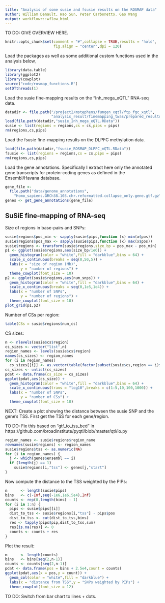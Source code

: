 ```yaml
---
title: "Analysis of some susie and fsusie results on the ROSMAP data"
author: William Denault, Hao Sun, Peter Carbonetto, Gao Wang
output: workflowr::wflow_html
---
```


TO DO: GIVE OVERVIEW HERE.

```r
knitr::opts_chunk$set(comment = "#",collapse = TRUE,results = "hold",
                      fig.align = "center",dpi = 120)
```

Load the packages as well as some additional custom functions used in
the analysis below,

```r
library(data.table)
library(ggplot2)
library(cowplot)
source("code/rosmap_functions.R")
setDTthreads(1)
```

Load the susie fine-mapping results on the "Inh_mega_eQTL" RNA-seq
data.

```r
datadir <- file.path("/project2/mstephens/fungen_xqtl/ftp_fgc_xqtl",
                     "analysis_result/finemapping_twas/prepared_results")
load(file.path(datadir,"susie_Inh_mega_eQTL.RData"))					 
susie <- list(regions = regions,cs = cs,pips = pips)
rm(regions,cs,pips)
```

Load the fsusie fine-mapping results on the DLPFC methylation data.

```r
load(file.path(datadir,"fsusie_ROSMAP_DLPFC_mQTL.RData"))
fsusie <- list(regions = regions,cs = cs,pips = pips)
rm(regions,cs,pips)
```

Load the gene annotations. Specifically I extract here only the
annotated gene transcripts for protein-coding genes as defined in the
Ensembl/Havana database.

```r
gene_file <-
  file.path("data/genome_annotations",
    "Homo_sapiens.GRCh38.103.chr.reformatted.collapse_only.gene.gtf.gz")
genes <- get_gene_annotations(gene_file)
```

SuSiE fine-mapping of RNA-seq
-----------------------------

Size of regions in base-pairs and SNPs:

```r
susie$regions$pos_min <- sapply(susie$pips,function (x) min(x$pos))
susie$regions$pos_max <- sapply(susie$pips,function (x) max(x$pos))
susie$regions <- transform(susie$regions,size_bp = pos_max - pos_min)
p1 <- ggplot(susie$regions,aes(size_bp/1e6)) +
  geom_histogram(color = "white",fill = "darkblue",bins = 64) +
  scale_x_continuous(breaks = seq(0,50,5)) +
  labs(x = "size of region (Mb)",
       y = "number of regions") +
  theme_cowplot(font_size = 10)
p2 <- ggplot(susie$regions,aes(num_snps)) +
  geom_histogram(color = "white",fill = "darkblue",bins = 64) +
  scale_x_continuous(breaks = seq(0,1e5,1e4)) +
  labs(x = "number of SNPs",
       y = "number of regions") +
  theme_cowplot(font_size = 10)
plot_grid(p1,p2)
```

Number of CSs per region:

```r
table(CSs = susie$regions$num_cs)
```

CS sizes:

```r
n <- nlevels(susie$cs$region)
cs_sizes <- vector("list",n)
region_names <- levels(susie$cs$region)
names(cs_sizes) <- region_names
for (i in region_names)
  cs_sizes[[i]] <- as.vector(table(factor(subset(susie$cs,region == i)$cs)))
cs_sizes <- unlist(cs_sizes)
pdat <- data.frame(cs_size = cs_sizes)
ggplot(pdat,aes(cs_size)) +
  geom_histogram(color = "white",fill = "darkblue",bins = 64) +
  scale_x_continuous(trans = "log10",breaks = c(1:5,10,100,1000)) +
  labs(x = "number of SNPs",
       y = "number of CSs") +
  theme_cowplot(font_size = 10)
```

NEXT: Create a plot showing the distance between the susie SNP and the
gene's TSS. First get the TSS for each gene/region.

TO DO: Fix this based on "gtf_to_tss_bed" in
https://github.com/broadinstitute/pyqtl/blob/master/qtl/io.py

```r
region_names <- susie$regions$region_name
rownames(susie$regions) <- region_names
susie$regions$tss <- as.numeric(NA)
for (i in region_names) {
  j <- which(genes$ensembl == i)
  if (length(j) == 1)
    susie$regions[i,"tss"] <- genes[j,"start"]
}
```

Now compute the distance to the TSS weighted by the PIPs:

```r
n      <- length(susie$pips)
bins   <- c(-Inf,seq(-1e6,1e6,5e4),Inf)
counts <- rep(0,length(bins) - 1)
for (i in 1:n) {
  pips <- susie$pips[[i]]
  dist_to_tss <- susie$regions[i,"tss"] - pips$pos
  dist_to_tss <- cut(dist_to_tss,bins)
  res <- tapply(pips$pip,dist_to_tss,sum)
  res[is.na(res)] <- 0
  counts <- counts + res
} 
```

Plot the result:

```r
n      <- length(counts)
bins   <- bins[seq(2,n-1)]
counts <- counts[seq(2,n-1)]
pdat <- data.frame(pos = bins + 2.5e4,count = counts)
ggplot(pdat,aes(x = pos,y = count)) +
  geom_col(color = "white",fill = "darkblue") +
  labs(x = "distance from TSS",y = "SNPs weighted by PIPs") +
  theme_cowplot(font_size = 12)
```

TO DO: Switch from bar chart to lines + dots.
